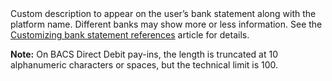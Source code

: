   
<ParamField body="StatementDescriptor" type="string" >  
<MaxLengthSDD100BACS10CharactersOnlyAlphanumericAndSpaces />     
Custom description to appear on the user’s bank statement along with the platform name. Different banks may show more or less information. See the <a href="/bank-statements">Customizing bank statement references</a> article for details.

**Note:** On BACS Direct Debit pay-ins, the length is truncated at 10 alphanumeric characters or spaces, but the technical limit is 100.
</ParamField>